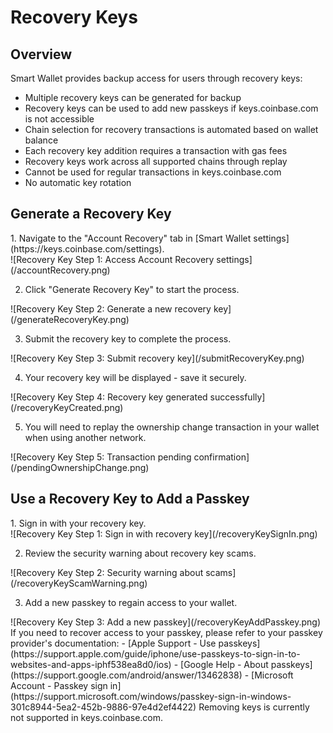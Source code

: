 
# Recovery Keys

## Overview

Smart Wallet provides backup access for users through recovery keys:

- Multiple recovery keys can be generated for backup
- Recovery keys can be used to add new passkeys if keys.coinbase.com is not accessible
- Chain selection for recovery transactions is automated based on wallet balance
- Each recovery key addition requires a transaction with gas fees
- Recovery keys work across all supported chains through replay
- Cannot be used for regular transactions in keys.coinbase.com
- No automatic key rotation

## Generate a Recovery Key
<div style={{ display: 'flex', flexDirection: 'column', gap: '20px' }}>
  1. Navigate to the "Account Recovery" tab in [Smart Wallet settings](https://keys.coinbase.com/settings).
  <div style={{ maxWidth: '400px' }}>
    ![Recovery Key Step 1: Access Account Recovery settings](/accountRecovery.png)
  </div>

  2. Click "Generate Recovery Key" to start the process.
  <div style={{ maxWidth: '400px' }}>
    ![Recovery Key Step 2: Generate a new recovery key](/generateRecoveryKey.png)
  </div>

  3. Submit the recovery key to complete the process.
  <div style={{ maxWidth: '400px' }}>
    ![Recovery Key Step 3: Submit recovery key](/submitRecoveryKey.png)
  </div>

  4. Your recovery key will be displayed - save it securely.
  <div style={{ maxWidth: '400px' }}>
    ![Recovery Key Step 4: Recovery key generated successfully](/recoveryKeyCreated.png)
  </div>

  5. You will need to replay the ownership change transaction in your wallet when using another network.
  <div style={{ maxWidth: '400px' }}>
    ![Recovery Key Step 5: Transaction pending confirmation](/pendingOwnershipChange.png)
  </div>
</div>

## Use a Recovery Key to Add a Passkey

<div style={{ display: 'flex', flexDirection: 'column', gap: '20px' }}>
  1. Sign in with your recovery key.
  <div style={{ maxWidth: '400px' }}>
    ![Recovery Key Step 1: Sign in with recovery key](/recoveryKeySignIn.png)
  </div>

  2. Review the security warning about recovery key scams.
  <div style={{ maxWidth: '400px' }}>
    ![Recovery Key Step 2: Security warning about scams](/recoveryKeyScamWarning.png)
  </div>

  3. Add a new passkey to regain access to your wallet.
  <div style={{ maxWidth: '400px' }}>
    ![Recovery Key Step 3: Add a new passkey](/recoveryKeyAddPasskey.png)
  </div>
</div>

<Callout type="info">
  If you need to recover access to your passkey, please refer to your passkey provider's documentation:
  - [Apple Support - Use passkeys](https://support.apple.com/guide/iphone/use-passkeys-to-sign-in-to-websites-and-apps-iphf538ea8d0/ios)
  - [Google Help - About passkeys](https://support.google.com/android/answer/13462838)
  - [Microsoft Account - Passkey sign in](https://support.microsoft.com/windows/passkey-sign-in-windows-301c8944-5ea2-452b-9886-97e4d2ef4422)
</Callout>

<Callout type="warning">
  Removing keys is currently not supported in keys.coinbase.com.
</Callout>
